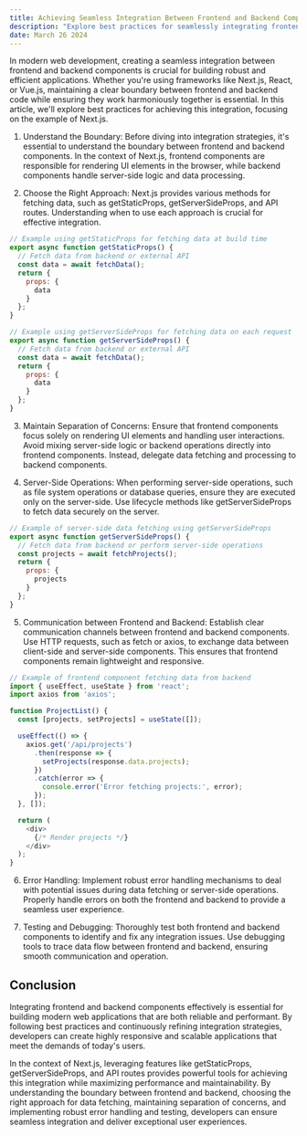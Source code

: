 ```yaml
---
title: Achieving Seamless Integration Between Frontend and Backend Components in Next.js
description: "Explore best practices for seamlessly integrating frontend and backend components in Next.js applications. Learn how to leverage features like getStaticProps, getServerSideProps, and API routes to fetch data efficiently, maintain separation of concerns, and handle errors effectively. By understanding the boundary between frontend and backend, developers can ensure smooth communication, enhance performance, and deliver exceptional user experiences in their web applications."
date: March 26 2024
---
```


In modern web development, creating a seamless integration between frontend and backend components is crucial for building robust and efficient applications. Whether you're using frameworks like Next.js, React, or Vue.js, maintaining a clear boundary between frontend and backend code while ensuring they work harmoniously together is essential. In this article, we'll explore best practices for achieving this integration, focusing on the example of Next.js.

1. Understand the Boundary:
Before diving into integration strategies, it's essential to understand the boundary between frontend and backend components. In the context of Next.js, frontend components are responsible for rendering UI elements in the browser, while backend components handle server-side logic and data processing.

2. Choose the Right Approach:
Next.js provides various methods for fetching data, such as getStaticProps, getServerSideProps, and API routes. Understanding when to use each approach is crucial for effective integration.

``` js
// Example using getStaticProps for fetching data at build time
export async function getStaticProps() {
  // Fetch data from backend or external API
  const data = await fetchData();
  return {
    props: {
      data
    }
  };
}
```

``` js
// Example using getServerSideProps for fetching data on each request
export async function getServerSideProps() {
  // Fetch data from backend or external API
  const data = await fetchData();
  return {
    props: {
      data
    }
  };
}
```

3. Maintain Separation of Concerns:
Ensure that frontend components focus solely on rendering UI elements and handling user interactions. Avoid mixing server-side logic or backend operations directly into frontend components. Instead, delegate data fetching and processing to backend components.

4. Server-Side Operations:
When performing server-side operations, such as file system operations or database queries, ensure they are executed only on the server-side. Use lifecycle methods like getServerSideProps to fetch data securely on the server.

``` js
// Example of server-side data fetching using getServerSideProps
export async function getServerSideProps() {
  // Fetch data from backend or perform server-side operations
  const projects = await fetchProjects();
  return {
    props: {
      projects
    }
  };
}
```

5. Communication between Frontend and Backend:
Establish clear communication channels between frontend and backend components. Use HTTP requests, such as fetch or axios, to exchange data between client-side and server-side components. This ensures that frontend components remain lightweight and responsive.

``` js
// Example of frontend component fetching data from backend
import { useEffect, useState } from 'react';
import axios from 'axios';

function ProjectList() {
  const [projects, setProjects] = useState([]);

  useEffect(() => {
    axios.get('/api/projects')
      .then(response => {
        setProjects(response.data.projects);
      })
      .catch(error => {
        console.error('Error fetching projects:', error);
      });
  }, []);

  return (
    <div>
      {/* Render projects */}
    </div>
  );
}
```

6. Error Handling:
Implement robust error handling mechanisms to deal with potential issues during data fetching or server-side operations. Properly handle errors on both the frontend and backend to provide a seamless user experience.

7. Testing and Debugging:
Thoroughly test both frontend and backend components to identify and fix any integration issues. Use debugging tools to trace data flow between frontend and backend, ensuring smooth communication and operation.

## Conclusion
Integrating frontend and backend components effectively is essential for building modern web applications that are both reliable and performant. By following best practices and continuously refining integration strategies, developers can create highly responsive and scalable applications that meet the demands of today's users.

In the context of Next.js, leveraging features like getStaticProps, getServerSideProps, and API routes provides powerful tools for achieving this integration while maximizing performance and maintainability. By understanding the boundary between frontend and backend, choosing the right approach for data fetching, maintaining separation of concerns, and implementing robust error handling and testing, developers can ensure seamless integration and deliver exceptional user experiences.
